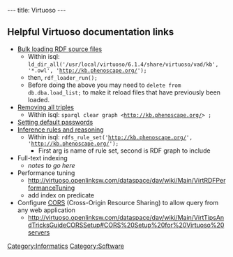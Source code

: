 ---
title: Virtuoso
---

==Helpful Virtuoso documentation links==
* [http://www.openlinksw.com/dataspace/dav/wiki/Main/VirtBulkRDFLoader Bulk loading RDF source files]
** Within isql: <code>ld_dir_all('/usr/local/virtuoso/6.1.4/share/virtuoso/vad/kb', '*.owl', 'http://kb.phenoscape.org/');</code>
** then, <code>rdf_loader_run();</code>
** Before doing the above you may need to <code>delete from db.dba.load_list;</code> to make it reload files that have previously been loaded.
* [http://www.openlinksw.com/dataspace/dav/wiki/Main/VirtRemoveTriples Removing all triples]
** Within isql: <code>sparql clear graph <http://kb.phenoscape.org/> ;</code>
* [http://docs.openlinksw.com/virtuoso/newadminui.html Setting default passwords]
* [http://docs.openlinksw.com/virtuoso/rdfsparqlrule.html Inference rules and reasoning]
** Within isql: <code>rdfs_rule_set('http://kb.phenoscape.org/', 'http://kb.phenoscape.org/');</code>
***First arg is name of rule set, second is RDF graph to include
* Full-text indexing
** ''notes to go here''
* Performance tuning
** http://virtuoso.openlinksw.com/dataspace/dav/wiki/Main/VirtRDFPerformanceTuning
** add index on predicate
* Configure [http://en.wikipedia.org/wiki/Cross-origin_resource_sharing CORS] (Cross-Origin Resource Sharing) to allow query from any web application
** http://virtuoso.openlinksw.com/dataspace/dav/wiki/Main/VirtTipsAndTricksGuideCORSSetup#CORS%20Setup%20for%20Virtuoso%20servers

[[Category:Informatics]]
[[Category:Software]]